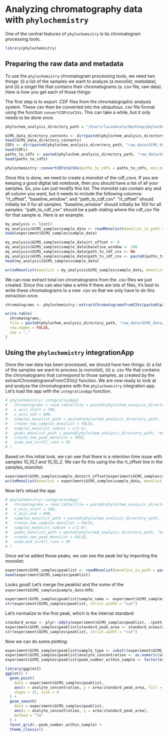 # Analyzing chromatography data with `phylochemistry`

One of the central features of `phylochemsitry` is its chromatogram processing tools.

```r
library(phylochemistry)
```

## Preparing the raw data and metadata

To use the `phylochemistry` chromatogram processing tools, we need two things: (i) a list of the samples we want to analyze (a monolist, metadata), and (ii) a singel file that contains their chromatograms (a .csv file, raw data). Here is how you get each of those things:

The first step is to export .CDF files from the chromatographic analysis system. These can then be converted into the ubiquitous .csv file format using the function `convertCDFstoCSVs`. This can take a while, but it only needs to be done once.

```r
phylochem_analysis_directory_path = "/Users/lucasbusta/Desktop/phylochemistry_example_data/"

GCMS_data_directory_contents <- dir(paste0(phylochem_analysis_directory_path, "raw_data/GCMS_data/"))
head(GCMS_data_directory_contents)
CDFs <- dir(paste0(phylochem_analysis_directory_path, "raw_data/GCMS_data/"))[grep(".CDF$", GCMS_data_directory_contents)]
head(CDFs)
paths_to_cdfs <- paste0(phylochem_analysis_directory_path, "raw_data/GCMS_data/", CDFs)
head(paths_to_cdfs)

phylochemistry::convertCDFstoCSVs(paths_to_cdfs = paths_to_cdfs, min_mz = 50, max_mz = 800, min_rt = 300, max_rt = 1000)
```

Once this is done, we need to create a monolist of the cdf_csvs. If you are keeping a good digital lab notebook, then you should have a list of all your samples. So, you can just modify this list. The monolist can contain any and all column you want, but it needs to include the following columns: "rt_offset", "baseline_window", and "path_to_cdf_csv". "rt_offset" should initially be 0 for all samples. "baseline_window" should initially be 100 for all samples. "path_to_cdf_csv" should be a path stating where the cdf_csv file for that sample is. Here is an example:

```r
my_analysis <- list()
my_analysis$GCMS_samples$sample_data <- readMonolist(monolist_in_path = "/Users/lucasbusta/Desktop/phylochemistry_example_data/monolists/GCMS_samples.csv")
head(experiment$GCMS_samples$sample_data)

my_analysis$GCMS_samples$sample_data$rt_offset <- 0
my_analysis$GCMS_samples$sample_data$baseline_window <- 100
my_analysis$GCMS_samples$sample_data$path_to_cdf_csv <- NA
my_analysis$GCMS_samples$sample_data$path_to_cdf_csv <- paste0(paths_to_cdfs[match(experiment$GCMS_samples$sample_data$sample_name, gsub(".CDF", "", gsub(".*raw_data/GCMS_data/", "", paths_to_cdfs)))], ".csv")
head(my_analysis$GCMS_samples$sample_data)

writeMonolist(monolist = my_analysis$GCMS_samples$sample_data, monolist_out_path = paste0(phylochem_analysis_directory_path, "monolists/GCMS_samples_updated.csv"))
```

We can now extract total ion chromatograms from the .csv files we just created. Since this can also take a while if there are lots of files, it's best to write these chromatograms to a new .csv so that we only have to do this extraction once.

```r
chromatograms <- phylochemistry::extractChromatogramsFromCSVs(paste0(paths_to_cdfs, ".csv"))

write.table(
  chromatograms,
  file = paste0(phylochem_analysis_directory_path, "raw_data/GCMS_data/chromatograms.csv"),
  row.names = FALSE,
  sep = ","
)
```

## Using the `phylochemistry` integrationApp

Once the raw data has been processed, we should have two things: (i) a list of the samples we want to process (a monolist), (ii) a .csv file that contains the chromatograms that correspond to those samples, as created by the extractChromatogramsFromCSVs() function. We are now ready to look at and analyze the chromatograms with the `phylochemistry` integration app. Let's load the app with the `integrationApp` function.

```r
# phylochemistry::integrationApp(
#   chromatograms = read.table(file = paste0(phylochem_analysis_directory_path, "raw_data/GCMS_data/chromatograms.csv"), sep = ",", header = TRUE),
#   x_axis_start = 300,
#   x_axis_end = 800,
#   samples_monolist_path = paste0(phylochem_analysis_directory_path, "monolists/GCMS_samples_updated.csv"),
#   create_new_samples_monolist = FALSE,
#   samples_monolist_subset = c(1:9),
#   peaks_monolist_path = paste0(phylochem_analysis_directory_path, "monolists/peak_list.csv"),
#   create_new_peak_monolist = TRUE,
#   zoom_and_scroll_rate = 50
# )
```

Based on this initial look, we can see that there is a retention time issue with samples 10_10_1 and 10_10_2. We can fix this using the the rt_offset line in the samples_monolist:

```r
experiment$GCMS_samples$sample_data$rt_offset[experiment$GCMS_samples$sample_data$sample_name %in% c("10_10_1", "10_10_2")] <- -12
writeMonolist(monolist = experiment$GCMS_samples$sample_data, monolist_out_path = paste0(phylochem_analysis_directory_path, "monolists/GCMS_samples_updated.csv"))
```

Now let's reload the app:

```r
# phylochemistry::integrationApp(
#   chromatograms = read.table(file = paste0(phylochem_analysis_directory_path, "raw_data/GCMS_data/chromatograms.csv"), sep = ",", header = TRUE),
#   x_axis_start = 300,
#   x_axis_end = 800,
#   samples_monolist_path = paste0(phylochem_analysis_directory_path, "monolists/GCMS_samples_updated.csv"),
#   create_new_samples_monolist = FALSE,
#   samples_monolist_subset = c(1:9),
#   peaks_monolist_path = paste0(phylochem_analysis_directory_path, "monolists/peak_list_example.csv"),
#   create_new_peak_monolist = FALSE,
#   zoom_and_scroll_rate = 50
# )
```

Once we've added those peaks, we can see the peak list by importing the monolist:
```r
experiment$GCMS_samples$peaklist <- readMonolist(monolist_in_path = paste0(phylochem_analysis_directory_path, "monolists/peak_list_example.csv"))
head(experiment$GCMS_samples$peaklist)
```

Looks good! Let's merge the peaklist and the some of the `experiment$GCMS_samples$sample_data` info:
```r
experiment$GCMS_samples$peaklist$sample_name <- experiment$GCMS_samples$sample_data$sample_name[match(experiment$GCMS_samples$peaklist$path_to_cdf_csv, experiment$GCMS_samples$sample_data$path_to_cdf_csv)]
str(experiment$GCMS_samples$peaklist, strict.width = "cut")
```

Let's normalize to the first peak, which is the internal standard:
```r
standard_areas <- plyr::ddply(experiment$GCMS_samples$peaklist, .(path_to_cdf_csv), summarize, standard_peak_area = area[peak_number_within_sample == 1])
experiment$GCMS_samples$peaklist$standard_peak_area <- standard_areas$standard_peak_area[match(experiment$GCMS_samples$peaklist$path_to_cdf_csv, standard_areas$path_to_cdf_csv)]
str(experiment$GCMS_samples$peaklist, strict.width = "cut")
```


Now we can do some plotting:
```r
experiment$GCMS_samples$peaklist$sample_type <- substr(experiment$GCMS_samples$peaklist$sample_name, 0, 5)
experiment$GCMS_samples$peaklist$analyte_concentration <- as.numeric(as.character(substr(experiment$GCMS_samples$peaklist$sample_type, 4, 5)))
experiment$GCMS_samples$peaklist$peak_number_within_sample <- factor(experiment$GCMS_samples$peaklist$peak_number_within_sample, levels = unique(experiment$GCMS_samples$peaklist$peak_number_within_sample))

library(ggplot2)
ggplot() +
  geom_point(
    data = experiment$GCMS_samples$peaklist, 
    aes(x = analyte_concentration, y = area/standard_peak_area, fill = peak_number_within_sample),
    shape = 21, size = 6
  ) +
  geom_smooth(
    data = experiment$GCMS_samples$peaklist, 
    aes(x = analyte_concentration, y = area/standard_peak_area),
    method = "lm"
  ) +
  facet_grid(.~peak_number_within_sample) +
  theme_classic()
```